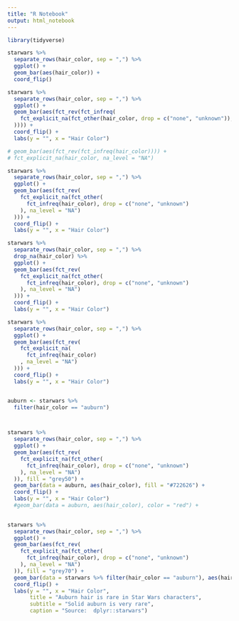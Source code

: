 ```yaml
---
title: "R Notebook"
output: html_notebook
---
```



```r
library(tidyverse)
```

```r
starwars %>%
  separate_rows(hair_color, sep = ",") %>%
  ggplot() +
  geom_bar(aes(hair_color)) +
  coord_flip()

starwars %>%
  separate_rows(hair_color, sep = ",") %>%
  ggplot() +
  geom_bar(aes(fct_rev(fct_infreq(
    fct_explicit_na(fct_other(hair_color, drop = c("none", "unknown")), na_level = "NA")
  )))) +
  coord_flip() +
  labs(y = "", x = "Hair Color")

# geom_bar(aes(fct_rev(fct_infreq(hair_color)))) +
# fct_explicit_na(hair_color, na_level = "NA")

starwars %>%
  separate_rows(hair_color, sep = ",") %>%
  ggplot() +
  geom_bar(aes(fct_rev(
    fct_explicit_na(fct_other(
      fct_infreq(hair_color), drop = c("none", "unknown")
    ), na_level = "NA")
  ))) +
  coord_flip() +
  labs(y = "", x = "Hair Color")

starwars %>%
  separate_rows(hair_color, sep = ",") %>%
  drop_na(hair_color) %>% 
  ggplot() +
  geom_bar(aes(fct_rev(
    fct_explicit_na(fct_other(
      fct_infreq(hair_color), drop = c("none", "unknown")
    ), na_level = "NA")
  ))) +
  coord_flip() +
  labs(y = "", x = "Hair Color")

starwars %>%
  separate_rows(hair_color, sep = ",") %>%
  ggplot() +
  geom_bar(aes(fct_rev(
    fct_explicit_na(
      fct_infreq(hair_color)
    , na_level = "NA")
  ))) +
  coord_flip() +
  labs(y = "", x = "Hair Color")


auburn <- starwars %>% 
  filter(hair_color == "auburn")




```

```r
starwars %>%
  separate_rows(hair_color, sep = ",") %>%
  ggplot() +
  geom_bar(aes(fct_rev(
    fct_explicit_na(fct_other(
      fct_infreq(hair_color), drop = c("none", "unknown")
    ), na_level = "NA")
  )), fill = "grey50") +
  geom_bar(data = auburn, aes(hair_color), fill = "#722626") +
  coord_flip() +
  labs(y = "", x = "Hair Color") 
  #geom_bar(data = auburn, aes(hair_color), color = "red") +
  
```


```r
starwars %>%
  separate_rows(hair_color, sep = ",") %>%
  ggplot() +
  geom_bar(aes(fct_rev(
    fct_explicit_na(fct_other(
      fct_infreq(hair_color), drop = c("none", "unknown")
    ), na_level = "NA")
  )), fill = "grey70") +
  geom_bar(data = starwars %>% filter(hair_color == "auburn"), aes(hair_color), fill = "brown") +
  coord_flip() +
  labs(y = "", x = "Hair Color",
       title = "Auburn hair is rare in Star Wars characters",
       subtitle = "Solid auburn is very rare",
       caption = "Source:  dplyr::starwars") 
```

